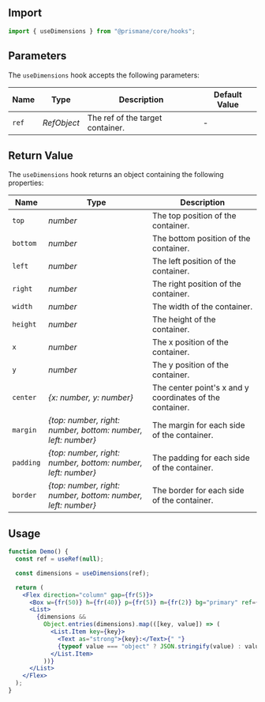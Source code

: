 ## Import

```js
import { useDimensions } from "@prismane/core/hooks";
```

## Parameters

The `useDimensions` hook accepts the following parameters:

| Name  | Type        | Description                      | Default Value |
| ----- | ----------- | -------------------------------- | ------------- |
| `ref` | _RefObject_ | The ref of the target container. | -             |

## Return Value

The `useDimensions` hook returns an object containing the following properties:

| Name      | Type                                                          | Description                                              |
| --------- | ------------------------------------------------------------- | -------------------------------------------------------- |
| `top`     | _number_                                                      | The top position of the container.                       |
| `bottom`  | _number_                                                      | The bottom position of the container.                    |
| `left`    | _number_                                                      | The left position of the container.                      |
| `right`   | _number_                                                      | The right position of the container.                     |
| `width`   | _number_                                                      | The width of the container.                              |
| `height`  | _number_                                                      | The height of the container.                             |
| `x`       | _number_                                                      | The x position of the container.                         |
| `y`       | _number_                                                      | The y position of the container.                         |
| `center`  | _\{x: number, y: number}_                                     | The center point's x and y coordinates of the container. |
| `margin`  | _\{top: number, right: number, bottom: number, left: number}_ | The margin for each side of the container.               |
| `padding` | _\{top: number, right: number, bottom: number, left: number}_ | The padding for each side of the container.              |
| `border`  | _\{top: number, right: number, bottom: number, left: number}_ | The border for each side of the container.               |

## Usage

```jsx preview
function Demo() {
  const ref = useRef(null);

  const dimensions = useDimensions(ref);

  return (
    <Flex direction="column" gap={fr(5)}>
      <Box w={fr(50)} h={fr(40)} p={fr(5)} m={fr(2)} bg="primary" ref={ref} />
      <List>
        {dimensions &&
          Object.entries(dimensions).map(([key, value]) => (
            <List.Item key={key}>
              <Text as="strong">{key}:</Text>{" "}
              {typeof value === "object" ? JSON.stringify(value) : value}
            </List.Item>
          ))}
      </List>
    </Flex>
  );
}
```

